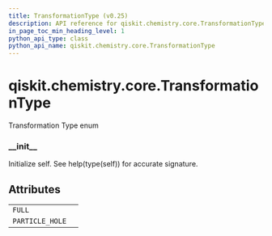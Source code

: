 ```yaml
---
title: TransformationType (v0.25)
description: API reference for qiskit.chemistry.core.TransformationType in qiskit v0.25
in_page_toc_min_heading_level: 1
python_api_type: class
python_api_name: qiskit.chemistry.core.TransformationType
---
```


<span id="qiskit-chemistry-core-transformationtype" />

# qiskit.chemistry.core.TransformationType

<Class id="qiskit.chemistry.core.TransformationType" isDedicatedPage={true} github="https://github.com/qiskit-community/qiskit-aqua/tree/stable/0.9/qiskit/chemistry/core/hamiltonian.py" signature="TransformationType(value)" modifiers="class">
  Transformation Type enum

  ### \_\_init\_\_

  <Function id="qiskit.chemistry.core.TransformationType.__init__" signature="__init__()">
    Initialize self. See help(type(self)) for accurate signature.
  </Function>

  ## Attributes

  |                 |   |
  | --------------- | - |
  | `FULL`          |   |
  | `PARTICLE_HOLE` |   |
</Class>

